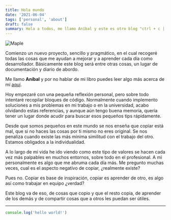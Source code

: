 ```yaml
---
title: Hola mundo
date: '2021-06-04'
tags: ['personal', 'about']
draft: false
summary: Hola a todos, me llamo Aníbal y este es otro blog "ctrl + c | ctrl + v"
---
```


<div className="flex justify-center mb-10">
  <Image alt="Maple" src="/static/images/then.png" width={300} height={300} />
</div>

Comienzo un nuevo proyecto, sencillo y pragmático, en el cual recogeré todas las cosas que me ayudan
a mejorar y a aprender cada día como desarrollador. Básicamente este blog será entre otras cosas, un
lugar de documentación y diario de abordo.

Me llamo **Aníbal** y por no hablar de mi libro puedes leer algo más acerca de mí [aquí](/bio).

Hoy empezaré con una pequeña reflexión personal, pero sobre todo intentaré recopilar bloques de
código. Normalmente cuando implemento soluciones a mis problemas en mi trabajo o en la
universidad, acabo olvidando estas referencias, y aunque aún tengo buena memoria, quería tener un
lugar donde acudir para buscar esos pequeños tips rápidamente.

Desde que somos pequeños en este mundo se nos enseña que copiar está mal, que si no haces las
cosas por ti mismo no eres original. Se nos penaliza cuando existe las más mínima similitud con el
trabajo del otro. Estamos obligados a la individualidad.

A lo largo de mi vida he ido viendo como este tipo de valores se hacen cada vez más palpables en
muchos entornos, sobre todo en el profesional. A mi personalmente es algo que me abruma cada día
más. Me pregunto muchas veces, cual es el aspecto negativo de copiar, ¿realmente existe?

Pues no. Copiar es base de inspiración, copiar es aprender de otro, es algo así como trabajar en equipo ¿verdad?

Este blog va de eso, de cosas que copio y que el resto copia, de aprender de los demás y de compartir cosas que a otros les puedan ser útiles.

---

```javascript
console.log('hello world!')
```
